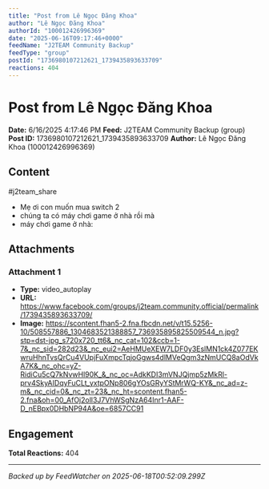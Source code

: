 ```yaml
---
title: "Post from Lê Ngọc Đăng Khoa"
author: "Lê Ngọc Đăng Khoa"
authorId: "100012426996369"
date: "2025-06-16T09:17:46+0000"
feedName: "J2TEAM Community Backup"
feedType: "group"
postId: "1736980107212621_1739435893633709"
reactions: 404
---
```


# Post from Lê Ngọc Đăng Khoa

**Date:** 6/16/2025 4:17:46 PM
**Feed:** J2TEAM Community Backup (group)
**Post ID:** 1736980107212621_1739435893633709
**Author:** Lê Ngọc Đăng Khoa (100012426996369)

## Content

#j2team_share 

- Mẹ ơi con muốn mua switch 2
- chúng ta có máy chơi game ở nhà rồi mà
- máy chơi game ở nhà:

## Attachments

### Attachment 1
- **Type:** video_autoplay
- **URL:** https://www.facebook.com/groups/j2team.community.official/permalink/1739435893633709/
- **Image:** https://scontent.fhan5-2.fna.fbcdn.net/v/t15.5256-10/508557886_1304683521388857_736935895825509544_n.jpg?stp=dst-jpg_s720x720_tt6&_nc_cat=102&ccb=1-7&_nc_sid=282d23&_nc_eui2=AeHMUeXEW7LDF0y3EslMN1ck4Z077EKwruHhnTvsQrCu4VUpjFuXmpcTqjoGgws4dlMVeQgm3zNmUCQ8aOdVkA7K&_nc_ohc=yZ-RidiCu5cQ7kNvwHl90K_&_nc_oc=AdkKDI3mVNJQjmp5zMkRl-prv4SkyAIDqyFuCLt_yxtpONp806gYOsGRyYStMrWQ-KY&_nc_ad=z-m&_nc_cid=0&_nc_zt=23&_nc_ht=scontent.fhan5-2.fna&oh=00_AfOj2oll3J7VhWSgNzA64Inr1-AAF-D_nEBpx0DHbNP94A&oe=6857CC91

## Engagement

**Total Reactions:** 404

---
*Backed up by FeedWatcher on 2025-06-18T00:52:09.299Z*
